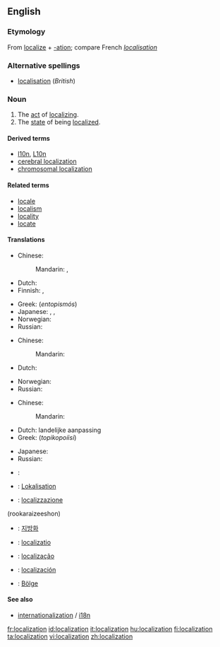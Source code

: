 {{wikipedia}}
{{also|localisation}}
==English==

===Etymology===
From [[localize]] + [[-ation]]; compare French ''[[localisation#French|localisation]]''

===Alternative spellings===
* [[localisation]] (''British'')

===Noun===
{{en-noun}}

# The [[act]] of [[localize|localizing]].
# The [[state]] of being [[localized]].

====Derived terms====
* [[l10n]], [[L10n]]
* [[cerebral localization]]
* [[chromosomal localization]]

====Related terms====
* [[locale]]
* [[localism]]
* [[locality]]
* [[locate]]

====Translations====
{{trans-top|act of localizing}}
* Chinese:
*: Mandarin: {{t|zh|本地化|tr=běndìhuà|sc=Hani}},  {{t|zh|地方化|tr=dìfānghuà|sc=Hani}}
* Dutch: {{t+|nl|lokalisatie|f}}
* Finnish: {{t+|fi|lokalisoida}}, {{t+|fi|kotoistaa}}
{{trans-mid}}
* Greek: {{t+|el|εντοπισμός|m|sc=Grek}} (''entopismós'')
* Japanese: {{t|ja|局在化|tr=きょくざいか, kyokuzaika|sc=Jpan}},  {{t|ja|局所化|tr=きょくしょか, kyokushoka|sc=Jpan}},  {{t|ja|地方化|tr=ちほうか, chihōka|sc=Jpan}}
* Norwegian: {{t-|no|lokalisering|f}}
* Russian: {{t+|ru|локализация|f|tr=lokalizácija|sc=Cyrl}}
{{trans-bottom}}

{{trans-top|state of being localized}}
* Chinese:
*: Mandarin: {{t|zh|本地化|tr=běndìhuà|sc=Hani}}
* Dutch: {{t+|nl|lokalisatie|f}}
{{trans-mid}}
* Norwegian: {{t-|no|lokalisering|f}}
* Russian: {{t|ru|локализованность|f|tr=lokalizóvannost'|sc=Cyrl}}
{{trans-bottom}}

{{trans-top|software engineering: act or process of making a product suitable for use in a particular country or region}}
* Chinese:
*: Mandarin: {{t|zh|本地化|tr=běndìhuà|sc=Hani}}
* Dutch: landelijke aanpassing
* Greek: {{t|el|τοπικοποίηση|f|sc=Grek}} (''topikopoíisi'')
{{trans-mid}}
* Japanese: {{t-|ja|ローカライゼーション|tr=rōkaraizēshon|sc=Jpan}}
* Russian: {{t+|ru|локализация|f|tr=lokalizácija|sc=Cyrl}}
{{trans-bottom}}

{{checktrans-top}}
* {{ttbc|French}}: {{t+|fr|localisation|f}}
* {{ttbc|German}}: [[Lokalisation]]
* {{ttbc|Italian}}: [[localizzazione]]
{{trans-mid}}
(rookaraizeeshon)
* {{ttbc|Korean}}: [[지방화]]
* {{ttbc|Latin}}: [[localizatio]]
* {{ttbc|Portuguese}}: [[localização]]
* {{ttbc|Spanish}}: [[localización]]
* {{ttbc|Turkish}}: [[Bölge]]
{{trans-bottom}}

====See also====
* [[internationalization]] / [[i18n]]

[[fr:localization]]
[[id:localization]]
[[it:localization]]
[[hu:localization]]
[[fi:localization]]
[[ta:localization]]
[[vi:localization]]
[[zh:localization]]
